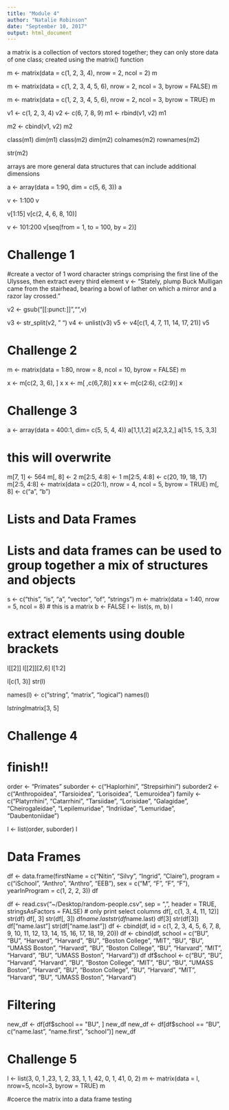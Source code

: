 ```yaml
---
title: "Module 4"
author: "Natalie Robinson"
date: "September 10, 2017"
output: html_document
---
```


a matrix is a collection of vectors stored together; they can only store data of one class; created using the matrix() function

m <- matrix(data = c(1, 2, 3, 4), nrow = 2, ncol = 2)
m

m <- matrix(data = c(1, 2, 3, 4, 5, 6), nrow = 2, ncol = 3, byrow = FALSE)
m

m <- matrix(data = c(1, 2, 3, 4, 5, 6), nrow = 2, ncol = 3, byrow = TRUE)
m

v1 <- c(1, 2, 3, 4)
v2 <- c(6, 7, 8, 9)
m1 <- rbind(v1, v2)
m1

m2 <- cbind(v1, v2)
m2

class(m1)
dim(m1)
class(m2)
dim(m2)
colnames(m2)
rownames(m2)

str(m2)

arrays are more general data structures that can include additional dimensions

a <- array(data = 1:90, dim = c(5, 6, 3))
a

v <- 1:100
v

v[1:15]
v[c(2, 4, 6, 8, 10)]

v <- 101:200
v[seq(from = 1, to = 100, by = 2)]


# Challenge 1

#create a vector of 1 word character strings comprising the first line of the Ulysses, then extract every third element
v <- "Stately, plump Buck Mulligan came from the stairhead, bearing a bowl of lather on which a mirror and a razor lay crossed."

v2 <- gsub("[[:punct:]]","",v)

v3 <- str_split(v2, " ")
v4 <- unlist(v3)
v5 <- v4[c(1, 4, 7, 11, 14, 17, 21)]
v5

# Challenge 2

m <- matrix(data = 1:80, nrow = 8, ncol = 10, byrow = FALSE)
m

x <- m[c(2, 3, 6), ]
x
x <- m[ ,c(6,7,8)]
x
x <- m[c(2:6), c(2:9)]
x

# Challenge 3
a <- array(data = 400:1, dim= c(5, 5, 4, 4))
a[1,1,1,2]
a[2,3,2,]
a[1:5, 1:5, 3,3]

# this will overwrite
m[7, 1] <- 564
m[, 8] <- 2
m[2:5, 4:8] <- 1
m[2:5, 4:8] <- c(20, 19, 18, 17)
m[2:5, 4:8] <- matrix(data = c(20:1), nrow = 4, ncol = 5, byrow = TRUE)
m[, 8] <- c("a", "b")

# Lists and Data Frames
# Lists and data frames can be used to group together a mix of structures and objects
s <- c("this", "is", "a", "vector", "of", "strings")
m <- matrix(data = 1:40, nrow = 5, ncol = 8)  # this is a matrix
b <- FALSE
l <- list(s, m, b)
l

# extract elements using double brackets
l[[2]]
l[[2]][2,6]
l[1:2]

l[c(1, 3)]
str(l)

names(l) <- c("string", "matrix", "logical")
names(l)

l$string
l$matrix[3, 5]

# Challenge 4
# finish!!
order <- "Primates"
suborder <- c("Haplorhini", "Strepsirhini")
suborder2 <- c("Anthropoidea", "Tarsioidea", "Lorisoidea", "Lemuroidea")
family <- c("Platyrrhini", "Catarrhini", "Tarsiidae", "Lorisidae", "Galagidae", "Cheirogaleidae", "Lepilemuridae", "Indriidae", "Lemuridae", "Daubentoniidae")

l <- list(order, suborder)
l

# Data Frames
df <- data.frame(firstName = c("Nitin", "Silvy", "Ingrid", "Claire"), program = c("iSchool", 
    "Anthro", "Anthro", "EEB"), sex = c("M", "F", "F", "F"), yearInProgram = c(1, 
    2, 2, 3))
df

df <- read.csv("~/Desktop/random-people.csv", sep = ",", header = TRUE, stringsAsFactors = FALSE)
# only print select columns
df[, c(1, 3, 4, 11, 12)]
str(df)
df[, 3]
str(df[, 3])
df$name.last
str(df$name.last)
df[3]
str(df[3])
df["name.last"]
str(df["name.last"])
df <- cbind(df, id = c(1, 2, 3, 4, 5, 6, 7, 8, 9, 10, 11, 12, 13, 14, 15, 16, 
    17, 18, 19, 20))
df <- cbind(df, school = c("BU", "BU", "Harvard", "Harvard", "BU", "Boston College", 
    "MIT", "BU", "BU", "UMASS Boston", "Harvard", "BU", "Boston College", "BU", 
    "Harvard", "MIT", "Harvard", "BU", "UMASS Boston", "Harvard"))
df
df$school <- c("BU", "BU", "Harvard", "Harvard", "BU", "Boston College", "MIT", 
    "BU", "BU", "UMASS Boston", "Harvard", "BU", "Boston College", "BU", "Harvard", 
    "MIT", "Harvard", "BU", "UMASS Boston", "Harvard")
    
# Filtering
new_df <- df[df$school == "BU", ]
new_df
new_df <- df[df$school == "BU", c("name.last", "name.first", "school")]
new_df

# Challenge 5
l <- list(3, 0, 1 ,23, 1, 2, 33, 1, 1, 42, 0, 1, 41, 0, 2)
m <- matrix(data = l, nrow=5, ncol=3, byrow = TRUE)
m

#coerce the matrix into a data frame
testing
